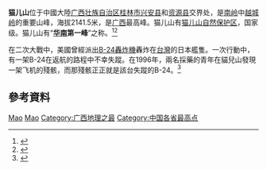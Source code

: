 {{Otheruses|猫儿山}}
{{Infobox mountain
| name = 猫儿山
| other_name = 
| photo_caption = 
| elevation_m = 2141.5
| prominence = 
| pushpin_map = China Guangxi
| pushpin_mapsize = 250
| pushpin_label_position = left
| pushpin_map_caption = 猫儿山的位置
| lat_d  = 25.86640  | lat_NS  = N
| long_d = 110.41270  | long_EW = E
| location = [[广西|广西]][[桂林|桂林]][[兴安县|兴安县]]
| range = [[南岭|南岭]][[越城岭|越城岭]]
| coordinates = {{coord|25.86640|110.41270|type:mountain_scale:100000|format=dec|display=inline,title}}
| coordinates_ref = 
| first_ascent = 
| easiest_route = 
}}
'''猫儿山'''位于中國大陸[[广西壮族自治区|广西壮族自治区]][[桂林市|桂林市]][[兴安县|兴安县]]和[[资源县|资源县]]交界处，是[[南岭|南岭]]中[[越城岭|越城岭]]的重要山峰，海拔2141.5米，是[[广西|广西]]最高峰。猫儿山有[[猫儿山自然保护区|猫儿山自然保护区]]，国家级。猫儿山有“'''[[华南|华南]]第一峰'''”之称。<ref>{{cite web | url = http://www.gxglmes.com/a/shengtailvyoupindao/jingdianjieshao/20111031/519.html | title = 猫儿山自然保护区景观、景点介绍 | publisher = 广西猫儿山国家级自然保护区}}</ref><ref>{{cite web | url = http://www.xazf.gov.cn/mlxa/zrdl/201910/t20191025_1511095.html | title = 广西桂林“华南之巅”——猫儿山 | publisher = 广西桂林市兴安县人民政府}}</ref>

在二次大戰中，美國曾經派出[[B-24轟炸機|B-24轟炸機]]轟炸在[[台灣|台灣]]的日本艦隻。一次行動中，有一架B-24在返航的路程中不幸失蹤。在1996年，兩名採藥的青年在貓兒山發現一架飞机的殘骸，而那殘骸正正就是該台失蹤的B-24。<ref>{{cite web | url = https://column.chinadaily.com.cn/a/201509/30/WS5bf20995a3101a87ca93e6a7.html | title = 火炎：是什么把人变成了雕像？ | publisher = 中国日报中文网}}</ref>


==參考資料==
{{reflist}}
{{中国国家级自然保护区}}
{{guangxi topics}}

[[Category:广西山峰|Mao]]
[[Category:桂林山水|Mao]]
[[Category:广西地理之最|Category:广西地理之最]]
[[Category:中国各省最高点|Category:中国各省最高点]]